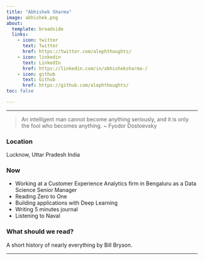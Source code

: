 ```yaml
---
title: "Abhishek Sharma"
image: abhishek.png
about:
  template: broadside
  links:
    - icon: twitter
      text: Twitter
      href: https://twitter.com/alephthoughts/
    - icon: linkedin
      text: LinkedIn
      href: https://linkedin.com/in/abhisheksharma-/
    - icon: github
      text: Github
      href: https://github.com/alephthoughts/
toc: false

---
```

---

> An intelligent man cannot become anything seriously, and it is only the fool who becomes anything. ~ Fyodor Dostoevsky

### Location
Lucknow, Uttar Pradesh
India

### Now
- Working at a Customer Experience Analytics firm in Bengaluru as a Data Science Senior Manager
- Reading Zero to One
- Building applications with Deep Learning
- Writing 5 minutes journal
- Listening to Naval

### What should we read?
A short history of nearly everything by Bill Bryson.

---
